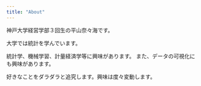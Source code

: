 ```yaml
---
title: "About"
---
```


神戸大学経営学部３回生の平山奈々海です。


大学では統計を学んでいます。


統計学、機械学習、計量経済学等に興味があります。
また、データの可視化にも興味があります。


好きなことをダラダラと追究します。興味は度々変動します。